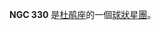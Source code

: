 {{NGCInfoBox|NGCID=NGC 330|發現者=詹姆士·丹露帕|發現日期=1826年8月1日|其他編號=ESO 29-SC24|曆元=J2000.0|赤經=56分19.8秒|赤緯=-72°27'44""|星座=杜鹃座|星體=球狀星團|星等=9.6|表面亮度=|藍等=}}

'''NGC 330''' 是[[杜鹃座|杜鹃座]]的一個[[球狀星團|球狀星團]]。

{{NGCReference|330}}
{{Catalogs|NGC=330}}
